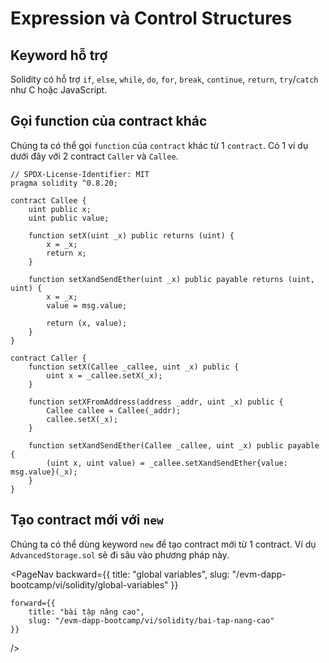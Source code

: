 
# Expression và Control Structures

## Keyword hỗ trợ
Solidity có hỗ trợ `if`, `else`, `while`, `do`, `for`, `break`, `continue`, `return`, `try`/`catch` như C hoặc JavaScript.

## Gọi function của contract khác
Chúng ta có thể gọi `function` của `contract` khác từ 1 `contract`. Có 1 ví dụ dưới đây với 2 contract `Caller` và `Callee`.
```solidity
// SPDX-License-Identifier: MIT
pragma solidity ^0.8.20;

contract Callee {
    uint public x;
    uint public value;

    function setX(uint _x) public returns (uint) {
        x = _x;
        return x;
    }

    function setXandSendEther(uint _x) public payable returns (uint, uint) {
        x = _x;
        value = msg.value;

        return (x, value);
    }
}

contract Caller {
    function setX(Callee _callee, uint _x) public {
        uint x = _callee.setX(_x);
    }

    function setXFromAddress(address _addr, uint _x) public {
        Callee callee = Callee(_addr);
        callee.setX(_x);
    }

    function setXandSendEther(Callee _callee, uint _x) public payable {
        (uint x, uint value) = _callee.setXandSendEther{value: msg.value}(_x);
    }
}
```

## Tạo contract mới với `new`
Chúng ta có thể dùng keyword `new` để tạo contract mới từ 1 contract. Ví dụ `AdvancedStorage.sol` sẽ đi sâu vào phương pháp này.


<PageNav 
    backward={{
        title: "global variables", 
        slug: "/evm-dapp-bootcamp/vi/solidity/global-variables" 
    }}

    forward={{
        title: "bài tập nâng cao",
        slug: "/evm-dapp-bootcamp/vi/solidity/bai-tap-nang-cao" 
    }}
/>